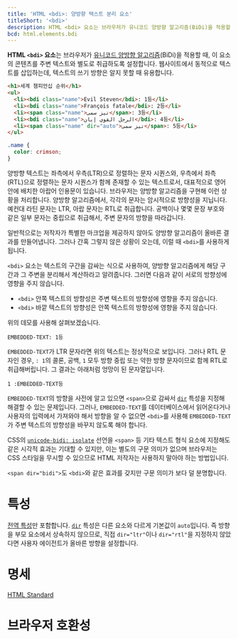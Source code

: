 ```yaml
---
title: 'HTML <bdi>: 양방향 텍스트 분리 요소'
titleShort: '<bdi>'
description: HTML <bdi> 요소는 브라우저가 유니코드 양방향 알고리즘(BiDi)을 적용할 때, 이 요소의 콘텐츠를 주변 텍스트와 별도로 취급하도록 설정합니다.
bcd: html.elements.bdi
---
```


**HTML `<bdi>` 요소**는 브라우저가 [유니코드 양방향 알고리즘](https://www.unicode.org/reports/tr9/)(BiDi)을 적용할 때, 이 요소의 콘텐츠를 주변 텍스트와 별도로 취급하도록 설정합니다. 웹사이트에서 동적으로 텍스트를 삽입하는데, 텍스트의 쓰기 방향은 알지 못할 때 유용합니다.

```html hidden name=demo
<h1>세계 챔피언십 순위</h1>
<ul>
  <li><bdi class="name">Evil Steven</bdi>: 1등</li>
  <li><bdi class="name">François fatale</bdi>: 2등</li>
  <li><span class="name">تیز سمی</span>: 3등</li>
  <li><bdi class="name">الرجل القوي إيان</bdi>: 4등</li>
  <li><span class="name" dir="auto">تیز سمی</span>: 5등</li>
</ul>
```

```css hidden name=demo
.name {
  color: crimson;
}
```

<LiveExample height={220} lang="html" name="demo" />

양방향 텍스트는 좌측에서 우측(LTR)으로 정렬하는 문자 시퀀스와, 우측에서 좌측(RTL)으로 정렬하는 문자 시퀀스가 함께 존재할 수 있는 텍스트로서, 대표적으로 영어 안에 배치한 아랍어 인용문이 있습니다. 브라우저는 양방향 알고리즘을 구현해 이런 상황을 처리합니다. 양방향 알고리즘에서, 각각의 문자는 암시적으로 방향성을 지닙니다. 예컨대 라틴 문자는 LTR, 아랍 문자는 RTL로 취급합니다. 공백이나 몇몇 문장 부호와 같은 일부 문자는 중립으로 취급해서, 주변 문자의 방향을 따라갑니다.

일반적으로는 저작자가 특별한 마크업을 제공하지 않아도 양방향 알고리즘이 올바른 결과를 만들어냅니다. 그러나 간혹 그렇지 않은 상황이 오는데, 이럴 때 `<bdi>`를 사용하게 됩니다.

`<bdi>` 요소는 텍스트의 구간을 감싸는 식으로 사용하여, 양방향 알고리즘에게 해당 구간과 그 주변을 분리해서 계산하라고 알려줍니다. 그러면 다음과 같이 서로의 방향성에 영향을 주지 않습니다.

- `<bdi>` 안쪽 텍스트의 방향성은 주변 텍스트의 방향성에 영향을 주지 않습니다.
- `<bdi>` 바깥 텍스트의 방향성은 안쪽 텍스트의 방향성에 영향을 주지 않습니다.

위의 데모를 사용해 살펴보겠습니다.

```
EMBEDDED-TEXT: 1등
```

`EMBEDDED-TEXT`가 LTR 문자라면 위의 텍스트는 정상적으로 보입니다. 그러나 RTL 문자인 경우, `: 1`의 콜론, 공백, `1` 모두 방향 중립 또는 약한 방향 문자이므로 함께 RTL로 취급해버립니다. 그 결과는 아래처럼 엉망이 된 문자열입니다.

```
1 :EMBEDDED-TEXT등
```

`EMBEDDED-TEXT`의 방향을 사전에 알고 있으면 `<span>`으로 감싸서 [`dir`](../Global_attributes#term-dir) 특성을 지정해 해결할 수 있는 문제입니다. 그러나, `EMBEDDED-TEXT`를 데이터베이스에서 읽어온다거나 사용자의 입력에서 가져와야 해서 방향을 알 수 없으면 `<bdi>`를 사용해 `EMBEDDED-TEXT`가 주변 텍스트의 방향성을 바꾸지 않도록 해야 합니다.

CSS의 [`unicode-bidi: isolate`](https://developer.mozilla.org/en-US/docs/Web/CSS/unicode-bidi) 선언을 `<span>` 등 기타 텍스트 형식 요소에 지정해도 같은 시각적 효과는 기대할 수 있지만, 이는 별도의 구문 의미가 없으며 브라우저는 CSS 스타일을 무시할 수 있으므로 HTML 저작자는 사용하지 말아야 하는 방법입니다.

`<span dir="bidi">`도 `<bdi>`와 같은 효과를 갖지만 구문 의미가 보다 덜 분명합니다.

# 특성

[전역 특성](/docs/Web/HTML/Global_attributes)만 포함합니다. [`dir`](../Global_attributes#dir) 특성은 다른 요소와 다르게 기본값이 `auto`입니다. 즉 방향을 부모 요소에서 상속하지 않으므로, 직접 `dir="ltr"`이나 `dir="rtl"`을 지정하지 않았다면 사용자 에이전트가 올바른 방향을 설정합니다.

# 명세

[HTML Standard](https://html.spec.whatwg.org/multipage/semantics.html#the-bdi-element)

# 브라우저 호환성

<BrowserCompat data={props.bcd} />
